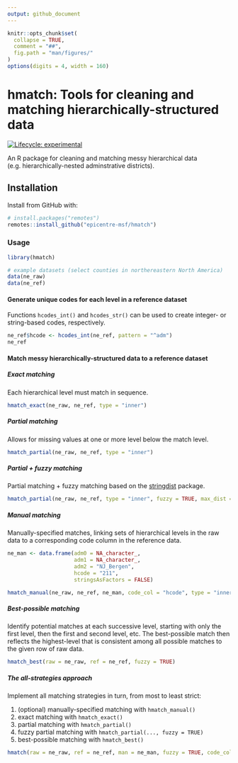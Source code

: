 ```yaml
---
output: github_document
---
```


<!-- README.md is generated from README.Rmd. Please edit that file -->

```r
knitr::opts_chunk$set(
  collapse = TRUE,
  comment = "##",
  fig.path = "man/figures/"
)
options(digits = 4, width = 160)
```

# hmatch: Tools for cleaning and matching hierarchically-structured data
<!-- badges: start -->
[![Lifecycle: experimental](https://img.shields.io/badge/lifecycle-experimental-orange.svg)](https://www.tidyverse.org/lifecycle/#experimental)
<!-- badges: end -->

An R package for cleaning and matching messy hierarchical data (e.g. hierarchically-nested adminstrative districts).


## Installation

Install from GitHub with:

```r
# install.packages("remotes")
remotes::install_github("epicentre-msf/hmatch")
```

### Usage

```r
library(hmatch)

# example datasets (select counties in northereastern North America)
data(ne_raw)
data(ne_ref)
```


#### Generate unique codes for each level in a reference dataset

Functions `hcodes_int()` and `hcodes_str()` can be used to create integer- or
string-based codes, respectively.

```r
ne_ref$hcode <- hcodes_int(ne_ref, pattern = "^adm")
ne_ref
```

#### Match messy hierarchically-structured data to a reference dataset

##### Exact matching

Each hierarchical level must match in sequence.

```r
hmatch_exact(ne_raw, ne_ref, type = "inner")
```

##### Partial matching

Allows for missing values at one or more level below the match level.

```r
hmatch_partial(ne_raw, ne_ref, type = "inner")
```

##### Partial + fuzzy matching

Partial matching + fuzzy matching based on the
[stringdist](https://github.com/markvanderloo/stringdist) package.

```r
hmatch_partial(ne_raw, ne_ref, type = "inner", fuzzy = TRUE, max_dist = 2)
```

##### Manual matching

Manually-specified matches, linking sets of hierarchical levels in the raw data
to a corresponding code column in the reference data.

```r
ne_man <- data.frame(adm0 = NA_character_,
                     adm1 = NA_character_,
                     adm2 = "NJ_Bergen",
                     hcode = "211",
                     stringsAsFactors = FALSE)

hmatch_manual(ne_raw, ne_ref, ne_man, code_col = "hcode", type = "inner")
```

##### Best-possible matching

Identify potential matches at each successive level, starting with only the
first level, then the first and second level, etc. The best-possible match then
reflects the highest-level that is consistent among all possible matches to the
given row of raw data.

```r
hmatch_best(raw = ne_raw, ref = ne_ref, fuzzy = TRUE)
```

##### The all-strategies approach

Implement all matching strategies in turn, from most to least strict:

1. (optional) manually-specified matching with `hmatch_manual()`
2. exact matching with `hmatch_exact()`
3. partial matching with `hmatch_partial()`
4. fuzzy partial matching with `hmatch_partial(..., fuzzy = TRUE)`
5. best-possible matching with `hmatch_best()`

```r
hmatch(raw = ne_raw, ref = ne_ref, man = ne_man, fuzzy = TRUE, code_col = "hcode")
```

